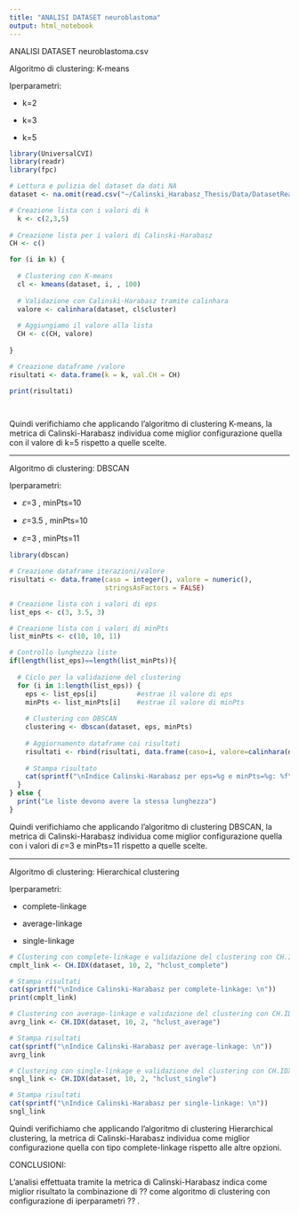 ```yaml
---
title: "ANALISI DATASET neuroblastoma"
output: html_notebook
---
```


ANALISI DATASET neuroblastoma.csv

Algoritmo di clustering: K-means

Iperparametri:

-   k=2

-   k=3

-   k=5

```r
library(UniversalCVI)
library(readr)
library(fpc)

# Lettura e pulizia del dataset da dati NA
dataset <- na.omit(read.csv("~/Calinski_Harabasz_Thesis/Data/DatasetReali/10_7717_peerj_5665_dataYM2018_neuroblastoma.csv"))

# Creazione lista con i valori di k
  k <- c(2,3,5)
 
# Creazione lista per i valori di Calinski-Harabasz
CH <- c()

for (i in k) {
  
  # Clustering con K-means
  cl <- kmeans(dataset, i, , 100)
  
  # Validazione con Calinski-Harabasz tramite calinhara
  valore <- calinhara(dataset, cl$cluster)
  
  # Aggiungiamo il valore alla lista
  CH <- c(CH, valore)
  
}

# Creazione dataframe /valore
risultati <- data.frame(k = k, val.CH = CH)

print(risultati)
 



```

Quindi verifichiamo che applicando l'algoritmo di clustering K-means, la metrica di Calinski-Harabasz individua come miglior configurazione quella con il valore di k=5 rispetto a quelle scelte.

------------------------------------------------------------------------

Algoritmo di clustering: DBSCAN

Iperparametri:

-   𝜀=3 , minPts=10

-   𝜀=3.5 , minPts=10 

-   𝜀=3 , minPts=11

```r
library(dbscan)

# Creazione dataframe iterazioni/valore
risultati <- data.frame(caso = integer(), valore = numeric(),
                        stringsAsFactors = FALSE)

# Creazione lista con i valori di eps
list_eps <- c(3, 3.5, 3)

# Creazione lista con i valori di minPts
list_minPts <- c(10, 10, 11)

# Controllo lunghezza liste
if(length(list_eps)==length(list_minPts)){
  
  # Ciclo per la validazione del clustering
  for (i in 1:length(list_eps)) { 
    eps <- list_eps[i]          #estrae il valore di eps
    minPts <- list_minPts[i]    #estrae il valore di minPts
    
    # Clustering con DBSCAN 
    clustering <- dbscan(dataset, eps, minPts)
    
    # Aggiornamento dataframe coi risultati
    risultati <- rbind(risultati, data.frame(caso=i, valore=calinhara(dataset, clustering$cluster)))
    
    # Stampa risultato
    cat(sprintf("\nIndice Calinski-Harabasz per eps=%g e minPts=%g: %f\n",eps , minPts, risultati[i,2] ))
  }
} else {
  print("Le liste devono avere la stessa lunghezza")  
}


```

Quindi verifichiamo che applicando l'algoritmo di clustering DBSCAN, la metrica di Calinski-Harabasz individua come miglior configurazione quella con i valori di 𝜀=3 e minPts=11  rispetto a quelle scelte.

------------------------------------------------------------------------

Algoritmo di clustering: Hierarchical clustering

Iperparametri:

-   complete-linkage

-   average-linkage

-   single-linkage

```r

# Clustering con complete-linkage e validazione del clustering con CH.IDX
cmplt_link <- CH.IDX(dataset, 10, 2, "hclust_complete")

# Stampa risultati
cat(sprintf("\nIndice Calinski-Harabasz per complete-linkage: \n"))
print(cmplt_link)

# Clustering con average-linkage e validazione del clustering con CH.IDX
avrg_link <- CH.IDX(dataset, 10, 2, "hclust_average")

# Stampa risultati
cat(sprintf("\nIndice Calinski-Harabasz per average-linkage: \n"))
avrg_link

# Clustering con single-linkage e validazione del clustering con CH.IDX
sngl_link <- CH.IDX(dataset, 10, 2, "hclust_single")

# Stampa risultati
cat(sprintf("\nIndice Calinski-Harabasz per single-linkage: \n"))
sngl_link
```

Quindi verifichiamo che applicando l'algoritmo di clustering Hierarchical clustering, la metrica di Calinski-Harabasz individua come miglior configurazione quella con tipo complete-linkage rispetto alle altre opzioni.

CONCLUSIONI:

L'analisi effettuata tramite la metrica di Calinski-Harabasz indica come miglior risultato la combinazione di ?? come algoritmo di clustering con configurazione di iperparametri ?? .
